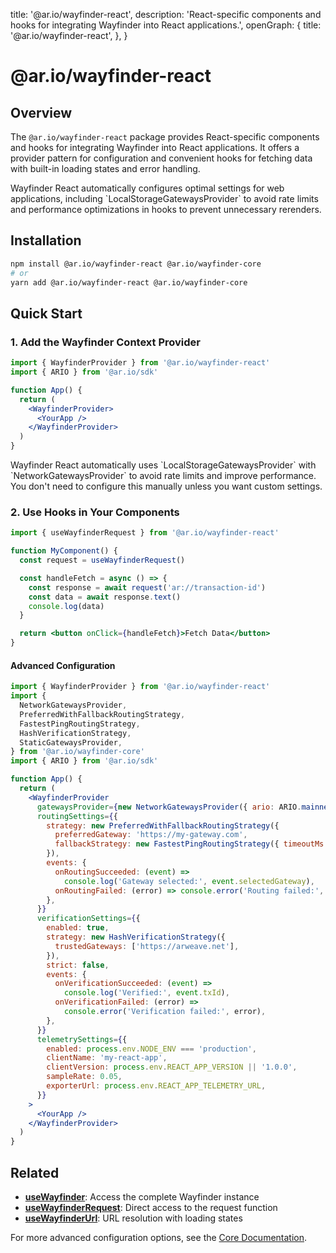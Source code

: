  title: '@ar.io/wayfinder-react',
  description:
    'React-specific components and hooks for integrating Wayfinder into React applications.',
  openGraph: {
    title: '@ar.io/wayfinder-react',
  },
}

# @ar.io/wayfinder-react

## Overview

The `@ar.io/wayfinder-react` package provides React-specific components and hooks for integrating Wayfinder into React applications. It offers a provider pattern for configuration and convenient hooks for fetching data with built-in loading states and error handling.

<Tip title="Smart Defaults">
  Wayfinder React automatically configures optimal settings for web
  applications, including `LocalStorageGatewaysProvider` to avoid rate limits
  and performance optimizations in hooks to prevent unnecessary rerenders.
</Tip>

## Installation

```bash
npm install @ar.io/wayfinder-react @ar.io/wayfinder-core
# or
yarn add @ar.io/wayfinder-react @ar.io/wayfinder-core
```

## Quick Start

### 1. Add the Wayfinder Context Provider

```jsx
import { WayfinderProvider } from '@ar.io/wayfinder-react'
import { ARIO } from '@ar.io/sdk'

function App() {
  return (
    <WayfinderProvider>
      <YourApp />
    </WayfinderProvider>
  )
}
```

<Tip title="Default Configuration">
  Wayfinder React automatically uses `LocalStorageGatewaysProvider` with
  `NetworkGatewaysProvider` to avoid rate limits and improve performance. You
  don't need to configure this manually unless you want custom settings.
</Tip>

### 2. Use Hooks in Your Components

```jsx
import { useWayfinderRequest } from '@ar.io/wayfinder-react'

function MyComponent() {
  const request = useWayfinderRequest()

  const handleFetch = async () => {
    const response = await request('ar://transaction-id')
    const data = await response.text()
    console.log(data)
  }

  return <button onClick={handleFetch}>Fetch Data</button>
}
```

#### Advanced Configuration

```jsx
import { WayfinderProvider } from '@ar.io/wayfinder-react'
import {
  NetworkGatewaysProvider,
  PreferredWithFallbackRoutingStrategy,
  FastestPingRoutingStrategy,
  HashVerificationStrategy,
  StaticGatewaysProvider,
} from '@ar.io/wayfinder-core'
import { ARIO } from '@ar.io/sdk'

function App() {
  return (
    <WayfinderProvider
      gatewaysProvider={new NetworkGatewaysProvider({ ario: ARIO.mainnet() })}
      routingSettings={{
        strategy: new PreferredWithFallbackRoutingStrategy({
          preferredGateway: 'https://my-gateway.com',
          fallbackStrategy: new FastestPingRoutingStrategy({ timeoutMs: 500 }),
        }),
        events: {
          onRoutingSucceeded: (event) =>
            console.log('Gateway selected:', event.selectedGateway),
          onRoutingFailed: (error) => console.error('Routing failed:', error),
        },
      }}
      verificationSettings={{
        enabled: true,
        strategy: new HashVerificationStrategy({
          trustedGateways: ['https://arweave.net'],
        }),
        strict: false,
        events: {
          onVerificationSucceeded: (event) =>
            console.log('Verified:', event.txId),
          onVerificationFailed: (error) =>
            console.error('Verification failed:', error),
        },
      }}
      telemetrySettings={{
        enabled: process.env.NODE_ENV === 'production',
        clientName: 'my-react-app',
        clientVersion: process.env.REACT_APP_VERSION || '1.0.0',
        sampleRate: 0.05,
        exporterUrl: process.env.REACT_APP_TELEMETRY_URL,
      }}
    >
      <YourApp />
    </WayfinderProvider>
  )
}
```

## Related

- **[useWayfinder](/wayfinder/react/use-wayfinder)**: Access the complete Wayfinder instance
- **[useWayfinderRequest](/wayfinder/react/use-wayfinder-request)**: Direct access to the request function
- **[useWayfinderUrl](/wayfinder/react/use-wayfinder-url)**: URL resolution with loading states

For more advanced configuration options, see the [Core Documentation](/wayfinder/core).

